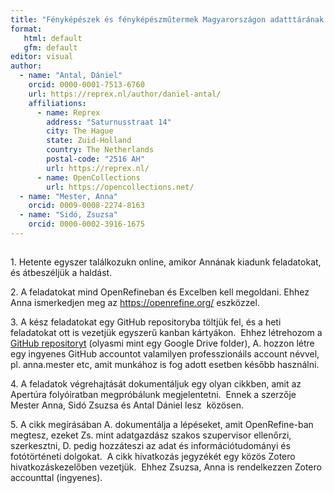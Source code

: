 ```yaml
---
title: "Fényképészek és fényképészműtermek Magyarországon adatttárának összekapcsolása tudásrendszerekkel"
format: 
   html: default
   gfm: default 
editor: visual
author:
  - name: "Antal, Dániel"
    orcid: 0000-0001-7513-6760
    url: https://reprex.nl/author/daniel-antal/
    affiliations:
      - name: Reprex
        address: "Saturnusstraat 14"
        city: The Hague
        state: Zuid-Holland
        country: The Netherlands
        postal-code: "2516 AH"
        url: https://reprex.nl/
      - name: OpenCollections
        url: https://opencollections.net/
  - name: "Mester, Anna"
    orcid: 0009-0008-2274-8163
  - name: "Sidó, Zsuzsa"
    orcid: 0000-0002-3916-1675
---
```


## 

1\. Hetente egyszer találkozukn online, amikor Annának kiadunk feladatokat, és átbeszéljük a haldást.

2\. A feladatokat mind OpenRefineban és Excelben kell megoldani. Ehhez Anna ismerkedjen meg az <https://openrefine.org/> eszközzel.

3\. A kész feladatokat egy GitHub repositoryba töltjük fel, és a heti feladatokat ott is vezetjük egyszerű kanban kártyákon.  Ehhez létrehozom a [GitHub repositoryt](https://github.com/dataobservatory-eu/atelier-hungary) (olyasmi mint egy Google Drive folder), A. hozzon létre egy ingyenes GitHub accountot valamilyen professzionáils account névvel, pl. anna.mester etc, amit munkához is fog adott esetben később használni.

4\. A feladatok végrehajtását dokumentáljuk egy olyan cikkben, amit az Apertúra folyóiratban megpróbálunk megjelentetni.  Ennek a szerzője Mester Anna, Sidó Zsuzsa és Antal Dániel lesz  közösen. 

5\. A cikk megírásában A. dokumentálja a lépéseket, amit OpenRefine-ban megtesz, ezeket Zs. mint adatgazdász szakos szupervisor ellenőrzi, szerkesztni, D. pedig hozzáteszi az adat és információtudományi és fotótörténeti dolgokat.  A cikk hivatkozás jegyzékét egy közös Zotero hivatkozáskezelőben vezetjük.  Ehhez Zsuzsa, Anna is rendelkezzen Zotero accounttal (ingyenes).
